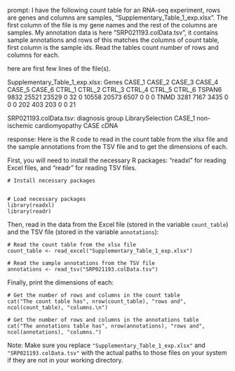 prompt:
I have the following count table for an RNA-seq experiment, rows are genes and columns are samples, "Supplementary_Table_1_exp.xlsx". The first column of the file is my gene names and the rest of the columns are samples. My annotation data is here  "SRP021193.colData.tsv", it contains sample annotations and rows of this matches the columns of count table, first column is the sample ids. Read the tables count number of rows and columns for each.

here are first few lines of the file(s).

Supplementary_Table_1_exp.xlsx:
Genes	CASE_1	CASE_2	CASE_3	CASE_4	CASE_5	CASE_6	CTRL_1	CTRL_2	CTRL_3	CTRL_4	CTRL_5	CTRL_6
TSPAN6	9832	25521	23529	0	32	0	10558	20573	6507	0	0	 0
TNMD	3281	 7167	 3435	0	 0	0	  202	  403	 203	0	0	21


SRP021193.colData.tsv:
diagnosis	group	LibrarySelection
CASE_1	non-ischemic cardiomyopathy	CASE	cDNA


response:
Here is the R code to read in the count table from the xlsx file and the sample annotations from the TSV file and to get the dimensions of each.

First, you will need to install the necessary R packages: "readxl" for reading Excel files, and "readr" for reading TSV files. 

```
# Install necessary packages


# Load necessary packages
library(readxl)
library(readr)
```

Then, read in the data from the Excel file (stored in the variable `count_table`) and the TSV file (stored in the variable `annotations`):

```
# Read the count table from the xlsx file
count_table <- read_excel("Supplementary_Table_1_exp.xlsx")

# Read the sample annotations from the TSV file
annotations <- read_tsv("SRP021193.colData.tsv")
```

Finally, print the dimensions of each:

```
# Get the number of rows and columns in the count table
cat("The count table has", nrow(count_table), "rows and", ncol(count_table), "columns.\n")

# Get the number of rows and columns in the annotations table
cat("The annotations table has", nrow(annotations), "rows and", ncol(annotations), "columns.")
```

Note: Make sure you replace `"Supplementary_Table_1_exp.xlsx"` and `"SRP021193.colData.tsv"` with the actual paths to those files on your system if they are not in your working directory.

